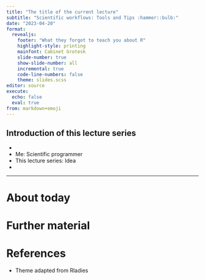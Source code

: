 ```yaml
---
title: "The title of the current lecture"
subtitle: "Scientific workflows: Tools and Tips :hammer::bulb:"
date: "2023-04-20"
format: 
  revealjs:
    footer: "What they forgot to teach you about R"
    highlight-style: printing
    mainfont: Cabinet Grotesk
    slide-number: true
    show-slide-number: all
    incremental: true
    code-line-numbers: false
    theme: slides.scss
editor: source
execute: 
  echo: false
  eval: true
from: markdown+emoji
---
```


## Introduction of this lecture series

- 
- Me: Scientific programmer
- This lecture series: Idea
- 

---


# About today

# Further material

# References

- Theme adapted from Rladies


